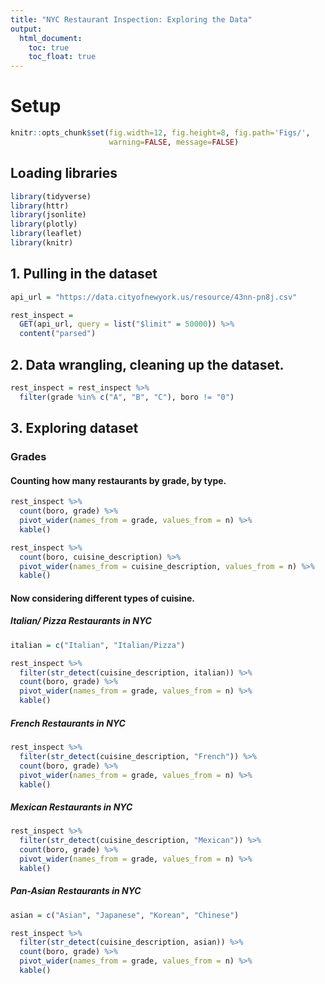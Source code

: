 ```yaml
---
title: "NYC Restaurant Inspection: Exploring the Data"
output: 
  html_document:
    toc: true
    toc_float: true
---
```


# Setup

```r
knitr::opts_chunk$set(fig.width=12, fig.height=8, fig.path='Figs/',
                      warning=FALSE, message=FALSE)
```

## Loading libraries 
```r
library(tidyverse)
library(httr)
library(jsonlite)
library(plotly)
library(leaflet)
library(knitr)
```


## 1.  Pulling in the dataset
```r
api_url = "https://data.cityofnewyork.us/resource/43nn-pn8j.csv"

rest_inspect = 
  GET(api_url, query = list("$limit" = 50000)) %>% 
  content("parsed")
```

## 2.  Data wrangling, cleaning up the dataset.
```r
rest_inspect = rest_inspect %>% 
  filter(grade %in% c("A", "B", "C"), boro != "0")
```

## 3.  Exploring dataset

### Grades

#### Counting how many restaurants by grade, by type.

```r
rest_inspect %>% 
  count(boro, grade) %>% 
  pivot_wider(names_from = grade, values_from = n) %>% 
  kable() 

rest_inspect %>% 
  count(boro, cuisine_description) %>% 
  pivot_wider(names_from = cuisine_description, values_from = n) %>% 
  kable()
```

#### Now considering different types of cuisine.

##### Italian/ Pizza Restaurants in NYC

```r
italian = c("Italian", "Italian/Pizza")

rest_inspect %>% 
  filter(str_detect(cuisine_description, italian)) %>% 
  count(boro, grade) %>% 
  pivot_wider(names_from = grade, values_from = n) %>% 
  kable()
```

##### French Restaurants in NYC

```r
rest_inspect %>% 
  filter(str_detect(cuisine_description, "French")) %>% 
  count(boro, grade) %>% 
  pivot_wider(names_from = grade, values_from = n) %>% 
  kable()
```

##### Mexican Restaurants in NYC
```r
rest_inspect %>% 
  filter(str_detect(cuisine_description, "Mexican")) %>% 
  count(boro, grade) %>% 
  pivot_wider(names_from = grade, values_from = n) %>% 
  kable()
```

##### Pan-Asian Restaurants in NYC

```r
asian = c("Asian", "Japanese", "Korean", "Chinese")

rest_inspect %>% 
  filter(str_detect(cuisine_description, asian)) %>% 
  count(boro, grade) %>% 
  pivot_wider(names_from = grade, values_from = n) %>% 
  kable()
```